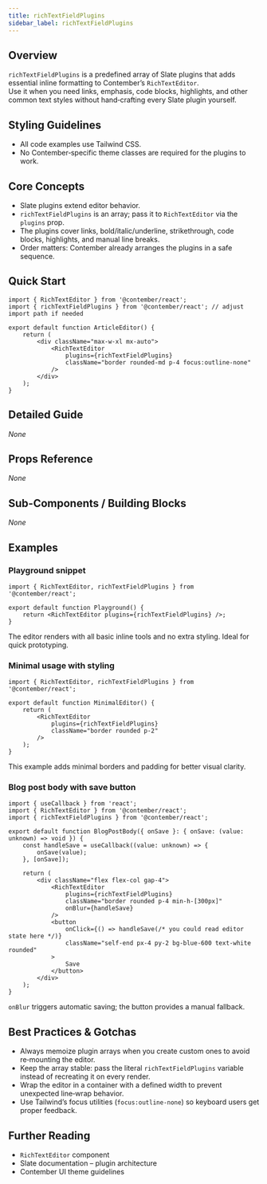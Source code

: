```yaml
---
title: richTextFieldPlugins
sidebar_label: richTextFieldPlugins
---
```

<!-- Examples count: 1 -->


## Overview
`richTextFieldPlugins` is a predefined array of Slate plugins that adds essential inline formatting to Contember’s `RichTextEditor`.  
Use it when you need links, emphasis, code blocks, highlights, and other common text styles without hand‑crafting every Slate plugin yourself.

## Styling Guidelines
* All code examples use Tailwind CSS.  
* No Contember‑specific theme classes are required for the plugins to work.

## Core Concepts
* Slate plugins extend editor behavior.
* `richTextFieldPlugins` is an array; pass it to `RichTextEditor` via the `plugins` prop.
* The plugins cover links, bold/italic/underline, strikethrough, code blocks, highlights, and manual line breaks.
* Order matters: Contember already arranges the plugins in a safe sequence.

## Quick Start
```tsx
import { RichTextEditor } from '@contember/react';
import { richTextFieldPlugins } from '@contember/react'; // adjust import path if needed

export default function ArticleEditor() {
	return (
		<div className="max-w-xl mx-auto">
			<RichTextEditor
				plugins={richTextFieldPlugins}
				className="border rounded-md p-4 focus:outline-none"
			/>
		</div>
	);
}
```

## Detailed Guide
_None_

## Props Reference
_None_

## Sub-Components / Building Blocks
_None_

## Examples

### Playground snippet
```tsx
import { RichTextEditor, richTextFieldPlugins } from '@contember/react';

export default function Playground() {
	return <RichTextEditor plugins={richTextFieldPlugins} />;
}
```
The editor renders with all basic inline tools and no extra styling. Ideal for quick prototyping.

### Minimal usage with styling
```tsx
import { RichTextEditor, richTextFieldPlugins } from '@contember/react';

export default function MinimalEditor() {
	return (
		<RichTextEditor
			plugins={richTextFieldPlugins}
			className="border rounded p-2"
		/>
	);
}
```
This example adds minimal borders and padding for better visual clarity.

### Blog post body with save button
```tsx
import { useCallback } from 'react';
import { RichTextEditor } from '@contember/react';
import { richTextFieldPlugins } from '@contember/react';

export default function BlogPostBody({ onSave }: { onSave: (value: unknown) => void }) {
	const handleSave = useCallback((value: unknown) => {
		onSave(value);
	}, [onSave]);

	return (
		<div className="flex flex-col gap-4">
			<RichTextEditor
				plugins={richTextFieldPlugins}
				className="border rounded p-4 min-h-[300px]"
				onBlur={handleSave}
			/>
			<button
				onClick={() => handleSave(/* you could read editor state here */)}
				className="self-end px-4 py-2 bg-blue-600 text-white rounded"
			>
				Save
			</button>
		</div>
	);
}
```
`onBlur` triggers automatic saving; the button provides a manual fallback.

## Best Practices & Gotchas
* Always memoize plugin arrays when you create custom ones to avoid re‑mounting the editor.
* Keep the array stable: pass the literal `richTextFieldPlugins` variable instead of recreating it on every render.
* Wrap the editor in a container with a defined width to prevent unexpected line‑wrap behavior.
* Use Tailwind’s focus utilities (`focus:outline-none`) so keyboard users get proper feedback.

## Further Reading
* `RichTextEditor` component
* Slate documentation – plugin architecture
* Contember UI theme guidelines  

<!-- End of Generated Documentation -->